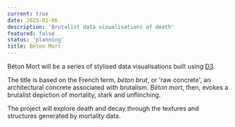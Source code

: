 ```yaml
---
current: true
date: 2025-01-06
description: 'Brutalist data visualisations of death'
featured: false
status: 'planning'
title: Béton Mort
---
```


Béton Mort will be a series of stylised data visualisations built using [D3](https://d3js.org).

The title is based on the French term, _béton brut_, or 'raw concrete', an architectural concrete associated with brutalism. _Béton mort_, then, evokes a brutalist depiction of mortality, stark and unflinching.

The project will explore death and decay through the textures and structures generated by mortality data.
